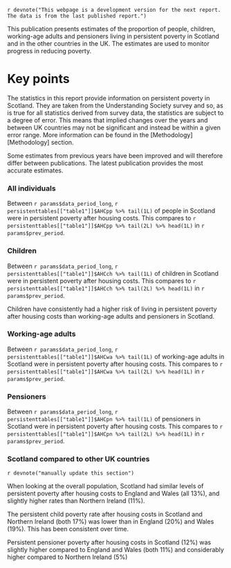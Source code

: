 `r devnote("This webpage is a development version for the next report. The data is from the last published report.")`

This publication presents estimates of the proportion of people, children, working-age adults and pensioners living in persistent poverty in Scotland and in the other countries in the UK. The estimates are used to monitor progress in reducing poverty.

# Key points

The statistics in this report provide information on persistent poverty in Scotland. They are taken from the Understanding Society survey and so, as is true for all statistics derived from survey data, the statistics are subject to a degree of error. This means that implied changes over the years and between UK countries may not be significant and instead be within a given error range. More information can be found in the [Methodology][Methodology] section.

Some estimates from previous years have been improved and will therefore differ between publications. The latest publication provides the most accurate estimates.

### All individuals

Between `r params$data_period_long`, `r persistenttables[["table1"]]$AHCpp %>% tail(1L)` of people in Scotland were in persistent poverty after housing costs. This compares to `r persistenttables[["table1"]]$AHCpp %>% tail(2L) %>% head(1L)` in `r params$prev_period`. 

### Children

Between `r params$data_period_long`, `r persistenttables[["table1"]]$AHCch %>% tail(1L)` of children in Scotland were in persistent poverty after housing costs. This compares to `r persistenttables[["table1"]]$AHCch %>% tail(2L) %>% head(1L)` in `r params$prev_period`.

Children have consistently had a higher risk of living in persistent poverty after housing costs than working-age adults and pensioners in Scotland.

### Working-age adults

Between `r params$data_period_long`, `r persistenttables[["table1"]]$AHCwa %>% tail(1L)` of working-age adults in Scotland were in persistent poverty after housing costs. This compares to `r persistenttables[["table1"]]$AHCwa %>% tail(2L) %>% head(1L)` in `r params$prev_period`.

### Pensioners

Between `r params$data_period_long`, `r persistenttables[["table1"]]$AHCpn %>% tail(1L)` of pensioners in Scotland were in persistent poverty after housing costs. This compares to `r persistenttables[["table1"]]$AHCpn %>% tail(2L) %>% head(1L)` in `r params$prev_period`.

### Scotland compared to other UK countries

`r devnote("manually update this section")`

When looking at the overall population, Scotland had similar levels of persistent poverty after housing costs to England and Wales (all 13%), and slightly higher rates than Northern Ireland (11%). 

The persistent child poverty rate after housing costs in Scotland and Northern Ireland (both 17%) was lower than in England (20%) and Wales (19%). This has been consistent over time. 

Persistent pensioner poverty after housing costs in Scotland (12%) was slightly higher compared to England and Wales (both 11%) and considerably higher compared to Northern Ireland (5%)

